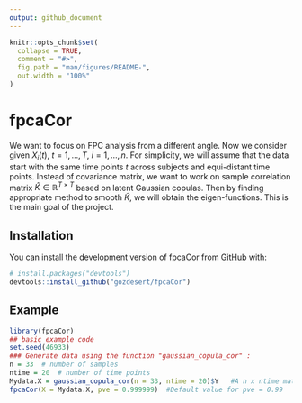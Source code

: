 ```yaml
---
output: github_document
---
```


<!-- README.md is generated from README.Rmd. Please edit that file -->

```r
knitr::opts_chunk$set(
  collapse = TRUE,
  comment = "#>",
  fig.path = "man/figures/README-",
  out.width = "100%"
)
```

# fpcaCor

We want to focus on FPC analysis from a different angle. Now we consider given $X_i(t)$, $t=1, \dots, T$, $i = 1, \dots, n$. For simplicity, we will assume that the data start with the same time points $t$ across subjects and equi-distant time points. Instead of covariance matrix, we want to work on sample correlation matrix $\hat{K} \in \mathbb{R}^{T \times T}$ based on latent Gaussian copulas. Then by finding appropriate method to smooth $\tilde{K}$, we will obtain the eigen-functions. This is the main goal of the project.

## Installation

You can install the development version of fpcaCor from [GitHub](https://github.com/) with:

``` r
# install.packages("devtools")
devtools::install_github("gozdesert/fpcaCor")
```

## Example

```r
library(fpcaCor)
## basic example code
set.seed(46933)
### Generate data using the function "gaussian_copula_cor" :
n = 33  # number of samples
ntime = 20  # number of time points
Mydata.X = gaussian_copula_cor(n = 33, ntime = 20)$Y   #A n x ntime matrix for the Gaussian latent model
fpcaCor(X = Mydata.X, pve = 0.999999)  #Default value for pve = 0.99
```

